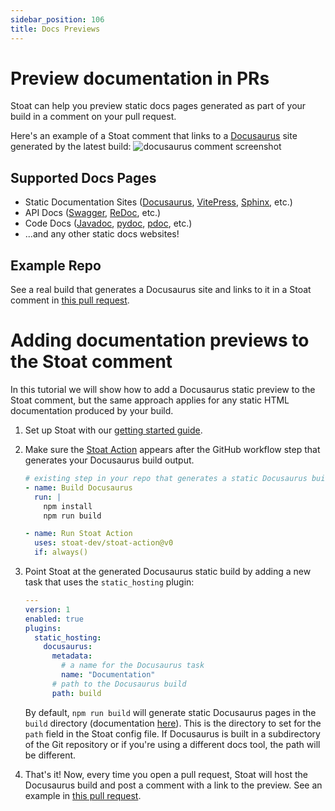 ```yaml
---
sidebar_position: 106
title: Docs Previews
---
```


# Preview documentation in PRs

Stoat can help you preview static docs pages generated as part of your build in a comment on your pull request.

Here's an example of a Stoat comment that links to a [Docusaurus](https://docusaurus.io/) site generated by the latest build:
<img src="https://stoat-dev--static.stoat.page/screenshot-documentation.png" alt="docusaurus comment screenshot" width={400} />

## Supported Docs Pages
* Static Documentation Sites ([Docusaurus](https://docusaurus.io/), [VitePress](https://vitepress.vuejs.org/), [Sphinx](https://www.sphinx-doc.org/en/master/), etc.)
* API Docs ([Swagger](https://swagger.io/), [ReDoc](https://redocly.com/), etc.)
* Code Docs ([Javadoc](https://en.wikipedia.org/wiki/Javadoc), [pydoc](https://docs.python.org/3/library/pydoc.html), [pdoc](https://pdoc.dev/), etc.)
* ...and any other static docs websites!

## Example Repo

See a real build that generates a Docusaurus site and links to it in a Stoat comment in [this pull request](https://github.com/stoat-dev/stoat-action/pull/12).

# Adding documentation previews to the Stoat comment

In this tutorial we will show how to add a Docusaurus static preview to the Stoat comment, but the same approach applies for any static HTML documentation produced by your build.

1. Set up Stoat with our [getting started guide](../installation).

2. Make sure the [Stoat Action](https://github.com/stoat-dev/stoat-action) appears after the GitHub workflow step that generates your Docusaurus build output.

    ```yaml title=".github/workflows/docs.yaml"
    # existing step in your repo that generates a static Docusaurus build
    - name: Build Docusaurus
      run: |
        npm install
        npm run build

    - name: Run Stoat Action
      uses: stoat-dev/stoat-action@v0
      if: always()
    ```

3. Point Stoat at the generated Docusaurus static build by adding a new task that uses the `static_hosting` plugin:

    ```yaml title=".stoat/config.yaml"
    ---
    version: 1
    enabled: true
    plugins:
      static_hosting:
        docusaurus:
          metadata:
            # a name for the Docusaurus task
            name: "Documentation"
          # path to the Docusaurus build
          path: build
    ```

   By default, `npm run build` will generate static Docusaurus pages in the `build` directory (documentation [here](https://docusaurus.io/docs/deployment)).
   This is the directory to set for the `path` field in the Stoat config file.
   If Docusaurus is built in a subdirectory of the Git repository or if you're using a different docs tool, the path will be different.

4. That's it! Now, every time you open a pull request, Stoat will host the Docusaurus build and post a comment with a link to the preview. See an example in [this pull request](https://github.com/stoat-dev/stoat-action/pull/12).
